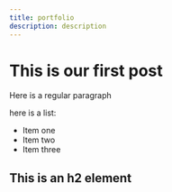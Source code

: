 ```yaml
---
title: portfolio  
description: description
---
```


# This is our first post

Here is a regular paragraph

here is a list:

- Item one
- Item two
- Item three

## This is an h2 element
